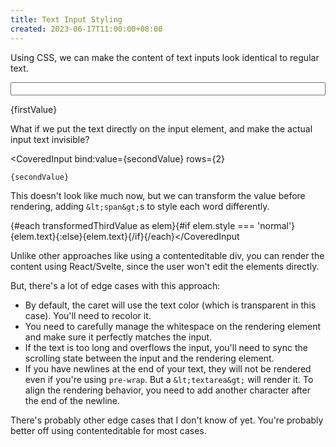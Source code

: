 ```yaml
---
title: Text Input Styling
created: 2023-06-17T11:00:00+08:00
---
```


<script lang="ts">

	let firstValue = 'This is some text inside a text input';
	let secondValue =
		'This looks identical to the above input, but the text inside is rendered differently.';
	let thirdValue =
		'This is some text inside a text input which shows every word with "text" in it in red.' +
		' You can edit the text and it will automatically update.';

	$: transformedThirdValue = thirdValue.split(' ').map((text, i) => ({
		text: i === 0 ? text : ' ' + text,
		style: text.toLowerCase().includes('text') ? 'red' : 'normal',
	}));
</script>

<style>
	input {
		width: 100%;
	}
</style>

Using CSS, we can make the content of text inputs look identical to regular text.

<input
	class="dark:bg-slate-900 bg-slate-100 p-1"
	bind:value={firstValue}
/>

<p>
	<span class="p-1">{firstValue}</span>
</p>

What if we put the text directly on the input element, and make the actual input text invisible?

<CoveredInput
	bind:value={secondValue}
	rows={2}
>
	{secondValue}
</CoveredInput>

This doesn't look like much now, but we can transform the value before rendering, adding
`&lt;span&gt;`s to style each word differently.

<CoveredInput
	bind:value={thirdValue}
	rows={3}
	>{#each transformedThirdValue as elem}{#if elem.style === 'normal'}{elem.text}{:else}<span
				class="text-red-500">{elem.text}</span
			>{/if}{/each}</CoveredInput
>

Unlike other approaches like using a contenteditable div, you can render the content using React/Svelte, since the user won't edit the elements directly.

But, there's a lot of edge cases with this approach:

- By default, the caret will use the text color (which is transparent in this case). You'll need to recolor it.
- You need to carefully manage the whitespace on the rendering element and make sure it perfectly matches the input.
- If the text is too long and overflows the input, you'll need to sync the scrolling state between the input and the rendering element.
- If you have newlines at the end of your text, they will not be rendered even if you're using `pre-wrap`. But a `&lt;textarea&gt;` will render it. To align the rendering behavior, you need to add another character after the end of the newline.

There's probably other edge cases that I don't know of yet. You're probably better off using contenteditable for most cases.